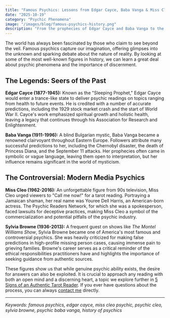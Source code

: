 ```yaml
---
title: "Famous Psychics: Lessons from Edgar Cayce, Baba Vanga & Miss Cleo"
date: "2025-10-19"
category: "Psychic Phenomena"
image: "/images/blog/famous-psychics-history.png"
description: "From the prophecies of Edgar Cayce and Baba Vanga to the controversies of Miss Cleo and Sylvia Browne, explore the history of famous psychics and what we can learn from them."
---
```


The world has always been fascinated by those who claim to see beyond the veil. Famous psychics capture our imagination, offering glimpses into the unknown and sparking debate about the nature of reality. By looking at some of the most well-known figures in history, we can learn a great deal about psychic phenomena and the importance of discernment.

## The Legends: Seers of the Past

**Edgar Cayce (1877-1945):** Known as the "Sleeping Prophet," Edgar Cayce would enter a trance-like state to deliver psychic readings on topics ranging from health to future events. He is credited with a number of accurate predictions, including the 1929 stock market crash and the start of World War II. Cayce's work emphasized spiritual growth and holistic health, leaving a legacy that continues through his Association for Research and Enlightenment.

**Baba Vanga (1911-1996):** A blind Bulgarian mystic, Baba Vanga became a renowned clairvoyant throughout Eastern Europe. Followers attribute many successful predictions to her, including the Chernobyl disaster, the death of Princess Diana, and the September 11 attacks. Her prophecies often came in symbolic or vague language, leaving them open to interpretation, but her influence remains significant in the world of mysticism.

## The Controversial: Modern Media Psychics

**Miss Cleo (1962-2016):** An unforgettable figure from 90s television, Miss Cleo urged viewers to "Call me now!" for a tarot reading. Portraying a Jamaican shaman, her real name was Youree Dell Harris, an American-born actress. The Psychic Readers Network, for which she was a spokesperson, faced lawsuits for deceptive practices, making Miss Cleo a symbol of the commercialization and potential pitfalls of the psychic industry.

**Sylvia Browne (1936-2013):** A frequent guest on shows like *The Montel Williams Show*, Sylvia Browne became one of America's most famous and controversial psychics. She was heavily criticized for making false predictions in high-profile missing person cases, causing immense pain to grieving families. Browne's career serves as a critical reminder of the ethical responsibilities practitioners have and highlights the importance of seeking guidance from authentic sources.

These figures show us that while genuine psychic ability exists, the desire for answers can also be exploited. It is crucial to approach any reading with both an open mind and a discerning heart, a topic we explore further in [5 Signs of an Authentic Tarot Reader](/blog/5-signs-of-an-authentic-tarot-reader). If you ever have questions about the process, you can always [contact me](/contact) directly.

---
*Keywords: famous psychics, edgar cayce, miss cleo psychic, psychic cleo, sylvia browne, psychic baba vanga, history of psychics*
